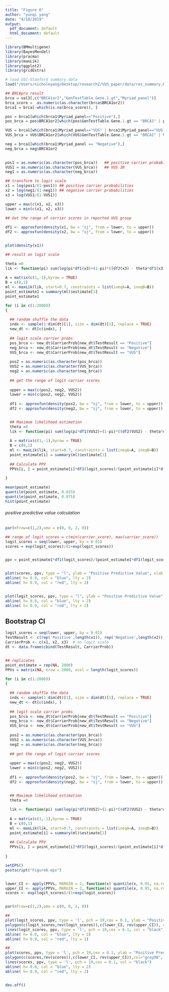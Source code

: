 ```yaml
---
title: "Figure 6"
author: "yunqi yang"
date: "4/18/2019"
output:
  pdf_document: default
  html_document: default
---
```


```r

library(BMmultigene)
library(BayesMendel)
library(pracma)
library(maxLik)
library(ggplot2)
library(gridExtra)

# load USC-Stanford summary data 
load("/Users/nicholeyang/Desktop/research2/VUS_paper/data/res_summary.RData")


```


```r

## BRCApro result
brca = val3[,c("BRCA1or2","GenTestTable.Gene.1.gt","Myriad_panel")]
brca_score =  as.numeric(as.character(brca$BRCA1or2)) 
brca1 = brca[-which(is.na(brca_score)), ]

pos = brca1[which(brca1$Myriad_panel=="Positive"),]
pos_brca = pos$BRCA1or2[which(pos$GenTestTable.Gene.1.gt == "BRCA1" | pos$GenTestTable.Gene.1.gt =="BRCA2")]

VUS = brca1[which(brca1$Myriad_panel=="VUS" | brca1$Myriad_panel=="VUS - Suspect Del/ Likely Pathogenic"),]
VUS_brca = VUS$BRCA1or2[which(VUS$GenTestTable.Gene.1.gt == "BRCA1" | VUS$GenTestTable.Gene.1.gt == "BRCA2")]

neg = brca1[which(brca1$Myriad_panel == "Negative"),]
neg_brca = neg$BRCA1or2

  
pos1 = as.numeric(as.character(pos_brca))   ## positive carrier probabilities. 76 
VUS1 = as.numeric(as.character(VUS_brca))   ## VUS 30 
neg1 = as.numeric(as.character(neg_brca))    
```


```r


## transform to logit scale 
x1 = log(pos1/(1-pos1)) ## positive carrier probabilities 
x2 = log(neg1/(1-neg1)) ## negative carrier probabilities 
x3 = log(VUS1/(1-VUS1)) 

upper = max(c(x1, x2, x3))
lower = min(c(x1, x2, x3))

## Get the range of carrier scores in reported VUS group 
  
df1 <- approxfun(density(x1, bw = "sj", from = lower, to = upper))
df2 <- approxfun(density(x2, bw = "sj", from = lower, to = upper))


plot(density(x1))
```

```r


## result on logit scale 

theta =0
lik <- function(pi) sum(log(pi*df1(x3)+(1-pi)*((df2(x3) - theta*df1(x3))/(1-theta))))
  
A = matrix(c(1,-1),byrow = TRUE)
B = c(0,1)
ml <- maxLik(lik, start=0.7, constraints = list(ineqA=A, ineqB=B))
point_estimate1 = summary(ml)$estimate[1]
point_estimate1

```

```r

for (i in c(1:2000))
{
  
  ## random shuffle the data 
  indx <- sample(1:dim(dt)[1], size = dim(dt)[1], replace = TRUE)
  new_dt <- dt[c(indx), ]
  
  ## logit scale carrier probs 
  pos_brca <- new_dt$CarrierProb[new_dt$TestResult == "Positive"]
  neg_brca <- new_dt$CarrierProb[new_dt$TestResult == "Negative"]
  VUS_brca <- new_dt$CarrierProb[new_dt$TestResult == "VUS"]
  
  pos2 = as.numeric(as.character(pos_brca))   
  VUS2 = as.numeric(as.character(VUS_brca))   
  neg2 = as.numeric(as.character(neg_brca))    
  
  ## get the range of logit carrier scores
  
  upper = max(c(pos2, neg2, VUS2))
  lower = min(c(pos2, neg2, VUS2))
  
  df1 <- approxfun(density(pos2, bw = "sj", from = lower, to = upper))
  df2 <- approxfun(density(neg2, bw = "sj", from = lower, to = upper))


  ## Maximum likelihood estimation 
  theta =0
  lik <- function(pi) sum(log(pi*df1(VUS2)+(1-pi)*((df2(VUS2) - theta*df1(VUS2))/(1-theta))))
  
  A = matrix(c(1,-1),byrow = TRUE)
  B = c(0,1)
  ml <- maxLik(lik, start=0.7, constraints = list(ineqA=A, ineqB=B))
  point_estimate[i] = summary(ml)$estimate[1]
  
  ## Calculate PPV 
  PPVs[i, ] = point_estimate[i]*df1(logit_scores)/(point_estimate[i]*df1(logit_scores) + (1-       point_estimate[i])*df2(logit_scores))
  
}

```


```r

mean(point_estimate)
quantile(point_estimate, 0.025)
quantile(point_estimate, 0.975)
hist(point_estimate)

```

############################################
###### positive predictive value calculation
############################################


```r

par(mfrow=c(1,2),oma = c(0, 0, 2, 0))

## range of logit scores = c(min(carrier_score), max(carrier_score))
logit_scores = seq(lower, upper, by = 0.01)
scores = exp(logit_scores)/(1+exp(logit_scores))


ppv = point_estimate1*df1(logit_scores)/(point_estimate1*df1(logit_scores) + (1-point_estimate1)*df2(logit_scores))


plot(scores, ppv, type = "l", ylab = "Positive Predictive Value", xlab = "(a) Carrier Probabilities")
abline( h= 0.8, col = "blue", lty = 2)
abline( h= 0.9, col = "red", lty = 2)


plot(logit_scores, ppv, type = "l", ylab = "Positive Predictive Value", xlab = "(b) Logit Carrier Probabilities")
abline( h= 0.8, col = "blue", lty = 2)
abline( h= 0.9, col = "red", lty = 2)

```


## Bootstrap CI 

```r

logit_scores = seq(lower, upper, by = 0.01)
TestResult <- c(rep('Positive',length(x1)), rep('Negative',length(x2)),  rep('VUS',length(x3)))
CarrierProb <- c(x1, x2, x3)  # on logit scale
dt <- data.frame(cbind(TestResult, CarrierProb))


## replicates 
point_estimate = rep(NA, 2000)
PPVs = matrix(NA, nrow = 2000, ncol = length(logit_scores))

```

```r

for (i in c(1:2000))
{
  
  ## random shuffle the data 
  indx <- sample(1:dim(dt)[1], size = dim(dt)[1], replace = TRUE)
  new_dt <- dt[c(indx), ]
  
  ## logit scale carrier probs 
  pos_brca <- new_dt$CarrierProb[new_dt$TestResult == "Positive"]
  neg_brca <- new_dt$CarrierProb[new_dt$TestResult == "Negative"]
  VUS_brca <- new_dt$CarrierProb[new_dt$TestResult == "VUS"]
  
  pos2 = as.numeric(as.character(pos_brca))   
  VUS2 = as.numeric(as.character(VUS_brca))   
  neg2 = as.numeric(as.character(neg_brca))    
  
  ## get the range of logit carrier scores
  
  upper = max(c(pos2, neg2, VUS2))
  lower = min(c(pos2, neg2, VUS2))
  
  df1 <- approxfun(density(pos2, bw = "sj", from = lower, to = upper))
  df2 <- approxfun(density(neg2, bw = "sj", from = lower, to = upper))


  ## Maximum likelihood estimation 
  theta =0
  
  lik <- function(pi) sum(log(pi*df1(VUS2)+(1-pi)*((df2(VUS2) - theta*df1(VUS2))/(1-theta))))
  
  A = matrix(c(1,-1),byrow = TRUE)
  B = c(0,1)
  ml <- maxLik(lik, start=0.7, constraints = list(ineqA=A, ineqB=B))
  point_estimate[i] = summary(ml)$estimate[1]
  
  ## Calculate PPV 
  PPVs[i, ] = point_estimate[i]*df1(logit_scores)/(point_estimate[i]*df1(logit_scores) + (1-   point_estimate[i])*df2(logit_scores))
  
}


```



```r

setEPS()
postscript("Figure6.eps")


lower_CI <- apply(PPVs, MARGIN = 2, function(x) quantile(x, 0.05, na.rm = TRUE))
upper_CI <- apply(PPVs, MARGIN = 2, function(x) quantile(x, 0.95, na.rm = TRUE))
scores <- exp(logit_scores)/(1+exp(logit_scores))


par(mfrow=c(1,2),oma = c(0, 0, 2, 0))

##
plot(logit_scores, ppv, type = 'l', pch = 19,cex = 0.1, ylab = "Positive Predictive Value", xlab = "(a) Logit Carrier Probabilities")
polygon(c(logit_scores,rev(logit_scores)),c(lower_CI, rev(upper_CI)), col="gray90", border="gray90")
lines(logit_scores, ppv, type = 'l', pch = 19,cex = 0.1, col = "black")
abline( h= 0.8, col = "blue", lty = 2)
abline( h= 0.9, col = "red", lty = 2)

##
plot(scores, ppv, type = 'l', pch = 19,cex = 0.1, ylab = "Positive Predictive Value", xlab = "(b) Carrier Probabilities")
polygon(c(scores,rev(scores)),c(lower_CI, rev(upper_CI)),col="gray90", border="gray90")
lines(scores, ppv, type = 'l', pch = 19,cex = 0.1, col = "black")
abline( h= 0.8, col = "blue", lty = 2)
abline( h= 0.9, col = "red", lty = 2)


dev.off()
```


